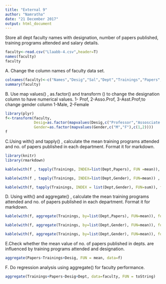 ---
title: "External 9"
author: "Namratha"
date: "21 December 2017"
output: html_document
---

Store all dept faculty names with designation,  number of papers published, training programs attended and salary details.

```{r}

faculty<-read.csv("Llaabb-4.csv",header=T)
names(faculty)
faculty

```

A. Change the column names of faculty data set.

```{r}

colnames(faculty)<-c("Names","Desig","Sal","Dept","Trainings","Papers","Gender")
summary(faculty)

```

B. Use map values() , as.factor() and transform () to change the designation column to have numerical values. 1- Prof, 2-Asso.Prof, 3-Asst.Prof;to change gender column 1-Male, 2-Female

```{r}

library(plyr)
f<-transform(faculty,
             Desig=as.factor(mapvalues(Desig,c("Professor","Assosciate Professor","Assistant Professor"),c(1,2,3))),
             Gender=as.factor(mapvalues(Gender,c("M","F"),c(1,2))))
f

```

C.Using with() and tapply() , calculate the mean training programs attended and no. of papers published in each department. Format it for markdown.

```{r}

library(knitr)
library(rmarkdown)

kable(with(f , tapply(Trainings, INDEX=list(Dept,Papers), FUN =mean)), format="markdown")

kable(with(f , tapply(Trainings, INDEX=list(Dept,Gender), FUN=mean)) , format="markdown")

kable(with(f, tapply(Trainings, INDEX = list(Dept,Gender), FUN=sum)), format = "markdown")

```

D. Using with() and aggregate() , calculate the mean training programs attended and no. of papers published in each department. Format it for markdown.

```{r}

kable(with(f, aggregate(Trainings, by=list(Dept,Papers), FUN=mean)), format = "markdown")

kable(with(f, aggregate(Trainings, by=list(Dept,Gender), FUN=mean)), format = "markdown")

kable(with(f, aggregate(Trainings, by=list(Dept,Gender), FUN=mean)), format = "markdown")

```

E.Check whether the mean value of no. of papers published in depts. are influenced by training programs attended and designation. 

```{r}

aggregate(Papers~Trainings+Desig, FUN = mean, data=f)

```

F. Do regression analysis using aggregate() for faculty performance.

```{r}

aggregate(Trainings+Papers~Desig+Dept, data=faculty, FUN = toString)

```

























































































































